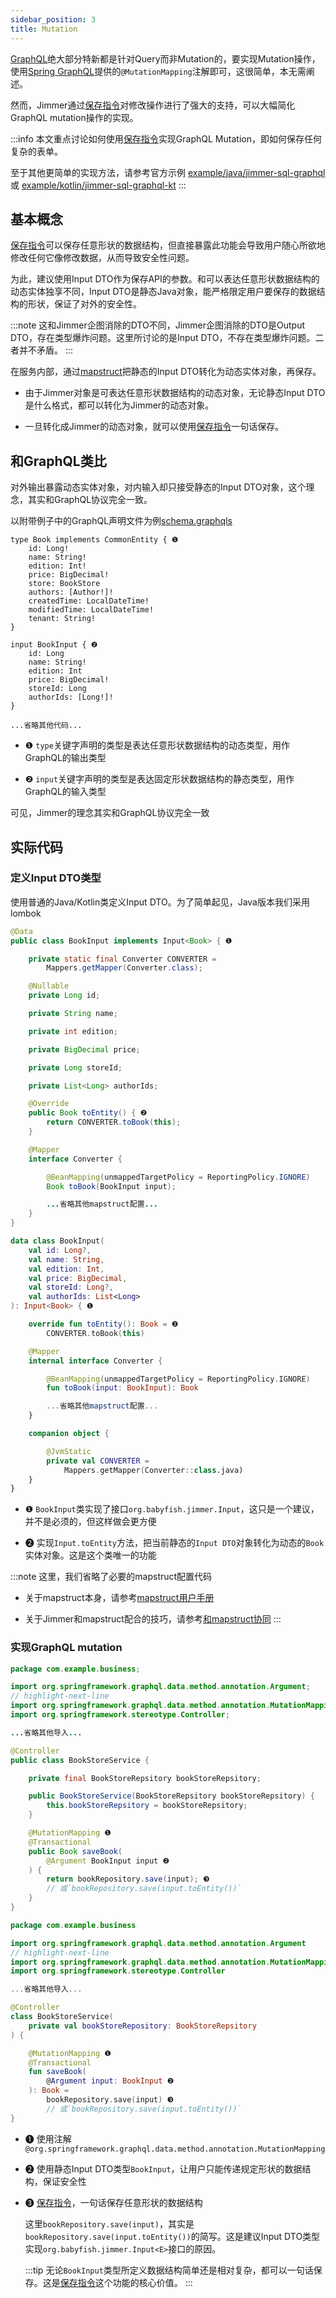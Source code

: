 ```yaml
---
sidebar_position: 3
title: Mutation
---
```



[GraphQL](https://graphql.org/)绝大部分特新都是针对Query而非Mutation的，要实现Mutation操作，使用[Spring GraphQL](https://spring.io/projects/spring-graphql)提供的`@MutationMapping`注解即可，这很简单，本无需阐述。

然而，Jimmer通过[保存指令](../mutation/save-command)对修改操作进行了强大的支持，可以大幅简化GraphQL mutation操作的实现。

:::info
本文重点讨论如何使用[保存指令](../mutation/save-command)实现GraphQL Mutation，即如何保存任何复杂的表单。

至于其他更简单的实现方法，请参考官方示例
[example/java/jimmer-sql-graphql](https://github.com/babyfish-ct/jimmer/tree/main/example/java/jimmer-sql-graphql)或
[example/kotlin/jimmer-sql-graphql-kt](https://github.com/babyfish-ct/jimmer/tree/main/example/kotlin/jimmer-sql-graphql-kt)
:::

## 基本概念
[保存指令](../mutation/save-command)可以保存任意形状的数据结构，但直接暴露此功能会导致用户随心所欲地修改任何它像修改数据，从而导致安全性问题。

为此，建议使用Input DTO作为保存API的参数。和可以表达任意形状数据结构的动态实体独享不同，Input DTO是静态Java对象，能严格限定用户要保存的数据结构的形状，保证了对外的安全性。

:::note
这和Jimmer企图消除的DTO不同，Jimmer企图消除的DTO是Output DTO，存在类型爆炸问题。这里所讨论的是Input DTO，不存在类型爆炸问题。二者并不矛盾。
:::

在服务内部，通过[mapstruct](https://github.com/mapstruct/mapstruct)把静态的Input DTO转化为动态实体对象，再保存。

-   由于Jimmer对象是可表达任意形状数据结构的动态对象，无论静态Input DTO是什么格式，都可以转化为Jimmer的动态对象。

-   一旦转化成Jimmer的动态对象，就可以使用[保存指令](../mutation/save-command)一句话保存。

## 和GraphQL类比

对外输出暴露动态实体对象，对内输入却只接受静态的Input DTO对象，这个理念，其实和GraphQL协议完全一致。

以附带例子中的GraphQL声明文件为例[schema.graphqls](https://github.com/babyfish-ct/jimmer/blob/main/example/java/jimmer-sql-graphql/src/main/resources/graphql/schema.graphqls)

```
type Book implements CommonEntity { ❶
    id: Long!
    name: String!
    edition: Int!
    price: BigDecimal!
    store: BookStore
    authors: [Author!]!
    createdTime: LocalDateTime!
    modifiedTime: LocalDateTime!
    tenant: String!
}

input BookInput { ❷
    id: Long
    name: String!
    edition: Int
    price: BigDecimal!
    storeId: Long
    authorIds: [Long!]!
}

...省略其他代码...
```

-   ❶ `type`关键字声明的类型是表达任意形状数据结构的动态类型，用作GraphQL的输出类型

-   ❷ `input`关键字声明的类型是表达固定形状数据结构的静态类型，用作GraphQL的输入类型

可见，Jimmer的理念其实和GraphQL协议完全一致

## 实际代码

### 定义Input DTO类型

使用普通的Java/Kotlin类定义Input DTO。为了简单起见，Java版本我们采用lombok

<Tabs groupId="language">
<TabItem value="java" label="Java">

```java title="BookInput.java"
@Data
public class BookInput implements Input<Book> { ❶

    private static final Converter CONVERTER = 
        Mappers.getMapper(Converter.class);

    @Nullable
    private Long id;

    private String name;

    private int edition;

    private BigDecimal price;

    private Long storeId;

    private List<Long> authorIds;

    @Override
    public Book toEntity() { ❷
        return CONVERTER.toBook(this);
    }

    @Mapper
    interface Converter {

        @BeanMapping(unmappedTargetPolicy = ReportingPolicy.IGNORE)
        Book toBook(BookInput input);

        ...省略其他mapstruct配置...
    }
}
```

</TabItem>
<TabItem value="kotlin" label="Kotlin">

```kotlin title="BookInput.kt"
data class BookInput(
    val id: Long?,
    val name: String,
    val edition: Int,
    val price: BigDecimal,
    val storeId: Long?,
    val authorIds: List<Long>
): Input<Book> { ❶

    override fun toEntity(): Book = ❷
        CONVERTER.toBook(this)

    @Mapper
    internal interface Converter { 

        @BeanMapping(unmappedTargetPolicy = ReportingPolicy.IGNORE)
        fun toBook(input: BookInput): Book

        ...省略其他mapstruct配置...
    }

    companion object {

        @JvmStatic
        private val CONVERTER = 
            Mappers.getMapper(Converter::class.java)
    }
}
```

</TabItem>
</Tabs>

-   ❶ `BookInput`类实现了接口`org.babyfish.jimmer.Input`，这只是一个建议，并不是必须的，但这样做会更方便

-   ❷ 实现`Input.toEntity`方法，把当前静态的`Input DTO`对象转化为动态的`Book`实体对象。这是这个类唯一的功能

:::note
这里，我们省略了必要的mapstruct配置代码

-   关于mapstruct本身，请参考[mapstruct用户手册](https://mapstruct.org/documentation/stable/reference/html/)

-   关于Jimmer和mapstruct配合的技巧，请参考[和mapstruct协同](../object/mapstruct)
:::

### 实现GraphQL mutation

<Tabs groupId="language">
<TabItem value="java" label="Java">

```java title="BookStoreService.java"
package com.example.business;

import org.springframework.graphql.data.method.annotation.Argument;
// highlight-next-line
import org.springframework.graphql.data.method.annotation.MutationMapping;
import org.springframework.stereotype.Controller;

...省略其他导入...

@Controller
public class BookStoreService {

    private final BookStoreRepsitory bookStoreRepsitory;

    public BookStoreService(BookStoreRepsitory bookStoreRepsitory) {
        this.bookStoreRepsitory = bookStoreRepsitory;
    }

    @MutationMapping ❶
    @Transactional
    public Book saveBook(
        @Argument BookInput input ❷
    ) {
        return bookRepository.save(input); ❸
        // 或`bookRepository.save(input.toEntity())`
    }
}
```

</TabItem>
<TabItem value="kotlin" label="Kotlin">

```kotlin title="BookStoreService.kt"
package com.example.business

import org.springframework.graphql.data.method.annotation.Argument
// highlight-next-line
import org.springframework.graphql.data.method.annotation.MutationMapping
import org.springframework.stereotype.Controller

...省略其他导入...

@Controller
class BookStoreService(
    private val bookStoreRepository: BookStoreRepsitory
) {

    @MutationMapping ❶
    @Transactional
    fun saveBook(
        @Argument input: BookInput ❷
    ): Book =
        bookRepository.save(input) ❸
        // 或`bookRepository.save(input.toEntity())`
}
```

</TabItem>
</Tabs>

-   ❶ 使用注解`@org.springframework.graphql.data.method.annotation.MutationMapping`

-   ❷ 使用静态Input DTO类型`BookInput`，让用户只能传递规定形状的数据结构，保证安全性

-   ❸ [保存指令](../mutation/save-command)，一句话保存任意形状的数据结构

    这里`bookRepository.save(input)`，其实是`bookRepository.save(input.toEntity())`的简写。这是建议Input DTO类型实现`org.babyfish.jimmer.Input<E>`接口的原因。

    :::tip
    无论`BookInput`类型所定义数据结构简单还是相对复杂，都可以一句话保存。这是[保存指令](../mutation/save-command)这个功能的核心价值。
    :::